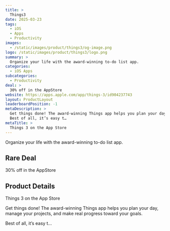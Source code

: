 ```yaml
---
title: >
  Things3
date: 2025-03-23
tags:
  - iOS
  - Apps
  - Productivity
images:
  - /static/images/product/things3/og-image.png
logo: /static/images/product/things3/logo.png
summary: >
  Organize your life with the award-winning to-do list app.
categories:
  - iOS Apps
subcategories:
  - Productivity
deal: >
  30% off in the AppStore
website: https://apps.apple.com/app/things-3/id904237743
layout: ProductLayout
leaderboardPosition: -1
metaDescription: >
  Get things done! The award-winning Things app helps you plan your day, manage your projects, and make real progress toward your goals.
  Best of all, it’s easy t…
metaTitle: >
  ‎Things 3 on the App Store
---
```

Organize your life with the award-winning to-do list app.

## Rare Deal

30% off in the AppStore

## Product Details

‎Things 3 on the App Store

Get things done! The award-winning Things app helps you plan your day, manage your projects, and make real progress toward your goals.

Best of all, it’s easy t…
